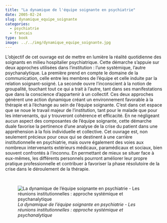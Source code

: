 ```yaml
---
title: "La dynamique de l'équipe soignante en psychiatrie"
date: 2005-02-24
slug: dynamique_equipe_soignante
categories:
  - psychiatrie
  - francais
type: book
image: ../../img/dynamique_equipe_soignante.jpg
---
```


L'objectif de cet ouvrage est de mettre en lumière la réalité quotidienne des soignants en milieu hospitalier psychiatrique.
Cette démarche s'appuie sur deux approches utilisées dans l'institution : l'une systémique, l'autre psychanalytique.
La première prend en compte le domaine de la communication, celle entre les membres de l'équipe et celle induite par la relation soignant-soigné.
La seconde ouvre l'inconscient à la notion de groupalité, touchant tout ce qui a trait à l'autre, tant dans ses manifestations que dans la conscience d'appartenir à un collectif.
Ces deux approches génèrent une action dynamique créant un environnement favorable à la thérapie et à l'échange au sein de l'équipe soignante.
C'est dans cet espace que se noue le travail majeur de l'institution, tant pour le malade que pour les intervenants, qui y trouveront cohérence et efficacité.
En ne négligeant aucun aspect des composantes de l'équipe soignante, cette démarche duale favorise la pertinence d'une analyse de la crise du patient dans une appréhension à la fois individuelle et collective.
Cet ouvrage est, non seulement précieux pour ceux qui se destinent à une carrière institutionnelle en psychiatrie, mais ouvre également des voies aux nombreux intervenants extérieurs médicaux, paramédicaux et sociaux, bien souvent confrontés à l'inconnu.
En permettant de mieux se situer face à eux-mêmes, les différents personnels pourront améliorer leur propre pratique professionnelle et contribuer à favoriser la phase résolutoire de la crise dans le déroulement de la thérapie.

<br>

![_La dynamique de l'équipe soignante en psychiatrie - Les réunions institutionnelles : approche systémique et psychanalytique_](../../img/dynamique_equipe_soignante.jpg)
